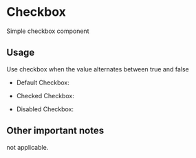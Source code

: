 
<Meta title="Design System|Checkbox" component=Checkbox />

# Checkbox
Simple checkbox component

## Usage
Use checkbox when the value alternates between true and false

- Default Checkbox:
  <Story name='Default'>
    <Checkbox checked={false} label='Checkbox' />
  </Story>

- Checked Checkbox:
  <Story name='Checked'>
    <Checkbox checked={true} label='Checkbox' />
  </Story>

- Disabled Checkbox:
  <Story name='Disabled'>
    <Checkbox disabled checked={true} label='Checkbox' />
  </Story>

## Other important notes

not applicable.
